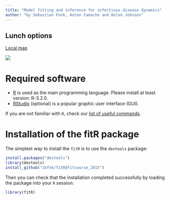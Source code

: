 ```yaml
---
title: "Model fitting and inference for infectious disease dynamics"
author: "by Sebastian Funk, Anton Camacho and Helen Johnson"
---
```


## Lunch options 

[Local map](http://goo.gl/XEPxch) 


![](external_fig/import/lshtm_cmmid.png)

# Required software
* [R](http://cran.r-project.org) is used as the main programming language. Please install at least version: R-3.2.0.
* [RStudio](http://www.rstudio.com/products/rstudio/download/) (optional) is a popular graphic user interface (GUI).

If you are not familiar with `R`, check our [list of useful commands](slides/rintro.pdf).

# Installation of the fitR package

The simplest way to install the `fitR` is to use the `devtools` package:

```r
install.packages("devtools")
library(devtools)
install_github("sbfnk/fitR@fitcourse_2015")
```

Then you can check that the installation completed successfully by loading the package into your `R` session:

```r
library(fitR)
```
